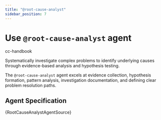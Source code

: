 ```yaml
---
title: "@root-cause-analyst"
sidebar_position: 7
---
```



# Use `@root-cause-analyst` agent

<span className="badge badge--primary">cc-handbook</span>

Systematically investigate complex problems to identify underlying causes through evidence-based analysis and hypothesis testing.

The `@root-cause-analyst` agent excels at evidence collection, hypothesis formation, pattern analysis, investigation documentation, and defining clear problem resolution paths.

## Agent Specification

<CodeBlock language="markdown">
{RootCauseAnalystAgentSource}
</CodeBlock>
